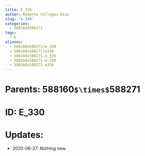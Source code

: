 ```yaml
---
title: E_330
author: Roberto Villegas-Diaz
slug: 'e-330'
categories:
  - 588160X588271
tags:
  - E
aliases:
  - 588160x588271/e-330
  - 588160x588271/e330
  - 588160x588271-e_330
  - 588160x588271-e-330
  - 588160x588271-e330
---
```


# **Parents**: 588160`$\times$`588271
# **ID**: E_330
# **Updates**: 
 - 2020-06-27: Nothing new.
